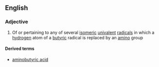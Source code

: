 ==English==

===Adjective===
{{en-adj|-}}

#{{organic chemistry}} Of or pertaining to any of several [[isomeric]] [[univalent]] [[radical]]s in which a [[hydrogen]] atom of a [[butyric]] radical is replaced by an [[amino]] group

====Derived terms====
*[[aminobutyric acid]]